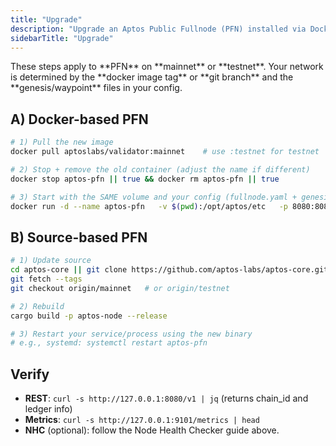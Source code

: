 ```yaml
---
title: "Upgrade"
description: "Upgrade an Aptos Public Fullnode (PFN) installed via Docker or from source. Minimal, correct steps with verification links."
sidebarTitle: "Upgrade"
---
```


<Note>
  These steps apply to **PFN** on **mainnet** or **testnet**. Your network is determined by the **docker image tag** or **git branch** and the **genesis/waypoint** files in your config.
</Note>

## A) Docker-based PFN

```bash
# 1) Pull the new image
docker pull aptoslabs/validator:mainnet    # use :testnet for testnet

# 2) Stop + remove the old container (adjust the name if different)
docker stop aptos-pfn || true && docker rm aptos-pfn || true

# 3) Start with the SAME volume and your config (fullnode.yaml + genesis/waypoint)
docker run -d --name aptos-pfn   -v $(pwd):/opt/aptos/etc   -p 8080:8080 -p 9101:9101   aptoslabs/validator:mainnet   aptos-node -f /opt/aptos/etc/fullnode.yaml
```

## B) Source-based PFN

```bash
# 1) Update source
cd aptos-core || git clone https://github.com/aptos-labs/aptos-core.git && cd aptos-core
git fetch --tags
git checkout origin/mainnet   # or origin/testnet

# 2) Rebuild
cargo build -p aptos-node --release

# 3) Restart your service/process using the new binary
# e.g., systemd: systemctl restart aptos-pfn
```

## Verify

- **REST**: `curl -s http://127.0.0.1:8080/v1 | jq` (returns chain_id and ledger info)
- **Metrics**: `curl -s http://127.0.0.1:9101/metrics | head`
- **NHC** (optional): follow the Node Health Checker guide above.